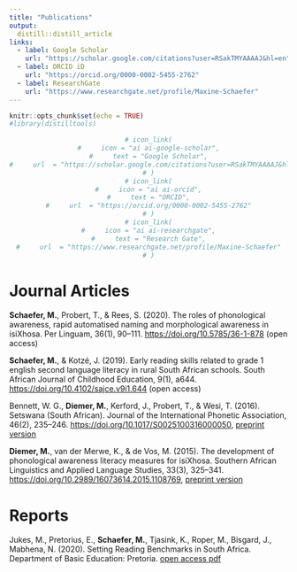 ```yaml
---
title: "Publications"
output:
  distill::distill_article
links:
  - label: Google Scholar
    url: "https://scholar.google.com/citations?user=RSakTMYAAAAJ&hl=en"
  - label: ORCID iD
    url: "https://orcid.org/0000-0002-5455-2762"
  - label: ResearchGate
    url: "https://www.researchgate.net/profile/Maxine-Schaefer"
---
```


```r
knitr::opts_chunk$set(echo = TRUE)
#library(distilltools)
```

<center>
```r
# icon_link(
#     icon = "ai ai-google-scholar",
#     text = "Google Scholar",
#     url  = "https://scholar.google.com/citations?user=RSakTMYAAAAJ&hl=en"
# )
# icon_link(
#     icon = "ai ai-orcid",
#     text = "ORCID",
#     url  = "https://orcid.org/0000-0002-5455-2762"
# )
# icon_link(
#     icon = "ai ai-researchgate",
#     text = "Research Gate",
#     url  = "https://www.researchgate.net/profile/Maxine-Schaefer"
# )
```
</center>

# Journal Articles

**Schaefer, M.**, Probert, T., & Rees, S. (2020). The roles of phonological awareness, rapid automatised naming and morphological awareness in isiXhosa. Per Linguam, 36(1), 90–111. [https://doi.org/10.5785/36-1-878](https://doi.org/10.5785/36-1-878) (open access)

**Schaefer, M.**, & Kotzé, J. (2019). Early reading skills related to grade 1 english second language literacy in rural South African schools. South African Journal of Childhood Education, 9(1), a644. [https://doi.org/10.4102/sajce.v9i1.644](https://doi.org/10.4102/sajce.v9i1.644) (open access)

Bennett, W. G., **Diemer, M.**, Kerford, J., Probert, T., & Wesi, T. (2016). Setswana (South African). Journal of the International Phonetic Association, 46(2), 235–246. [https://doi.org/10.1017/S0025100316000050](https://doi.org/10.1017/S0025100316000050), [preprint version](https://sites.google.com/site/wmgbennett/papers)

**Diemer, M.**, van der Merwe, K., & de Vos, M. (2015). The development of phonological awareness literacy measures for isiXhosa. Southern African Linguistics and Applied Language Studies, 33(3), 325–341. [https://doi.org/10.2989/16073614.2015.1108769](https://doi.org/10.2989/16073614.2015.1108769), [preprint version](https://www.researchgate.net/publication/287797182_The_development_of_phonological_awareness_literacy_measures_for_isiXhosa)

# Reports

Jukes, M., Pretorius, E., **Schaefer, M.**, Tjasink, K., Roper, M., Bisgard, J., Mabhena, N. (2020). Setting Reading Benchmarks in South Africa. Department of Basic Education: Pretoria. [open access pdf](https://pdf.usaid.gov/pdf_docs/PA00X1NZ.pdf) 
